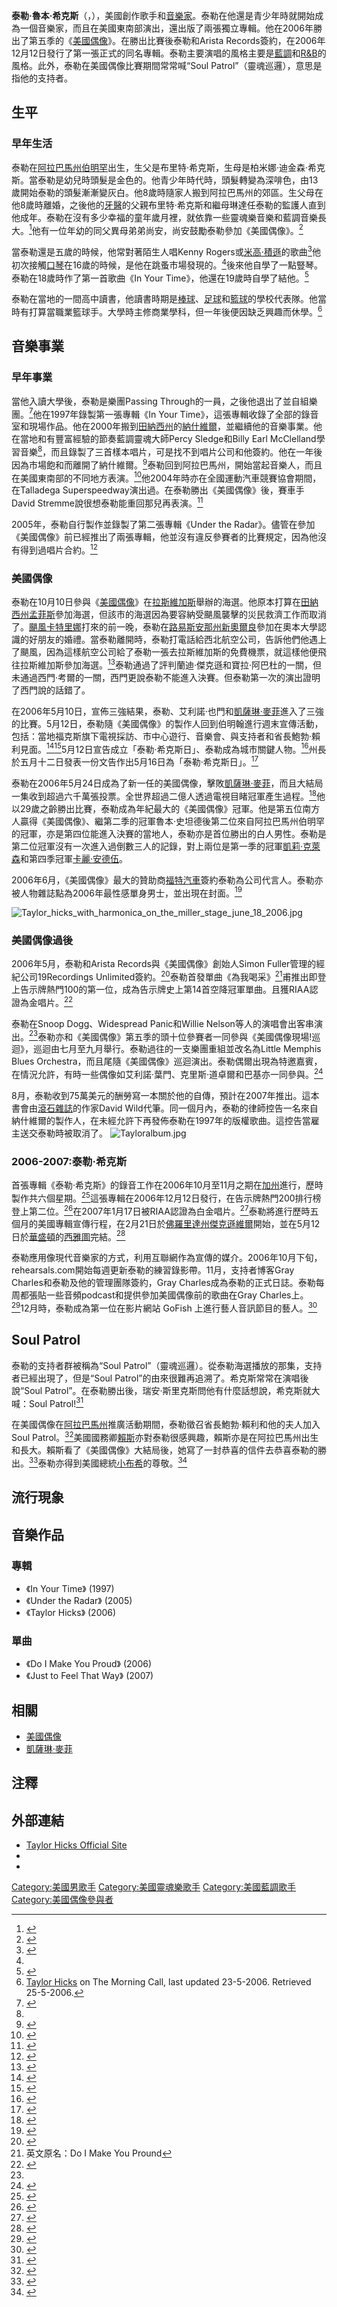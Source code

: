 {{Infobox musical artist
|Name            = Taylor Hicks<br>泰勒·希克斯
|Img             = TaylorHicks.jpg
|Img_capt        = <small>泰勒於2006年12月19日在[[加州|加州]][[雷根號航空母艦|雷根號航空母艦]]軍隊上的表演</small>
|Img_size        = 
|Background      = solo_singer
|Birth_name      = Taylor Reuben Hicks<br>泰勒·魯本·希克斯
|Alias           = 
|Born            = {{birth date and age|1976|10|7}}
|Died            = 
|Origin          = {{flagicon|USA}} [[美國|美國]][[阿拉巴馬州|阿拉巴馬州]][[伯明翰_(阿拉巴马州)|伯明罕]]
|Instrument      = {{hlist|[[聲樂|聲樂]]|[[吉他|吉他]]|[[口琴|口琴]]}}
|Genre           = {{hlist|藍眼靈魂|[[藍調搖滾|藍調搖滾]]|[[鄉村音樂|鄉村]]}}
|Occupation      = {{hlist|[[創作歌手|創作歌手]]|[[音樂家|音樂家]]|[[唱片製作人|唱片製作人]]}}
|Years_active    = 1997年–現在
|Label           = Arista Records <small>(2006-現在)</small><br />Independent <small>(1997-2005)</small>
|Associated_acts = Little Memphis Blues Orchestra
|URL             = '''[http://www.taylorhicks.com www.taylorhicks.com]'''
|出生地點={{USA}}[[阿拉巴馬州|阿拉巴馬州]][[Birmingham,_Alabama|伯明罕]]|國籍={{USA}}}}
'''泰勒·魯本·希克斯'''（{{lang-en|'''Taylor Reuben Hicks '''}}，{{bd|1976年|10月7日|catIdx=C}}），美國創作歌手和[[音樂家|音樂家]]。泰勒在他還是青少年時就開始成為一個音樂家，而且在美國東南部演出，還出版了兩張獨立專輯。他在2006年勝出了第五季的《[[美國偶像|美國偶像]]》。在勝出比賽後泰勒和Arista Records簽約，在2006年12月12日發行了第一張正式的同名專輯。泰勒主要演唱的風格主要是[[藍調|藍調]]和[[R&B|R&B]]的風格。此外，泰勒在美國偶像比賽期間常常喊“Soul Patrol”（靈魂巡邏），意思是指他的支持者。

== 生平 ==
=== 早年生活 ===
泰勒在[[阿拉巴馬州|阿拉巴馬州]][[伯明罕_(阿拉巴馬州)|伯明罕]]出生，生父是布里特·希克斯，生母是柏米娜·迪金森·希克斯。當泰勒是幼兒時頭髮是金色的。他青少年時代時，頭髮轉變為深啡色，由13歲開始泰勒的頭髮漸漸變灰白。他8歲時隨家人搬到阿拉巴馬州的郊區。生父母在他8歲時離婚，之後他的[[牙醫|牙醫]]的父親布里特·希克斯和繼母琳達任泰勒的監護人直到他成年。泰勒在沒有多少幸福的童年歲月裡，就依靠一些靈魂樂音樂和藍調音樂長大。<ref name=GrayCharles>{{cite web | title= Taylor Hicks Bio | publisher= Gray Charles: The Official Taylor Hicks Weblog | url= http://www.graycharles.com/index.php/taylor-hicks-bio/ | accessdate= 2006-11-23 | archive-date= 2006-11-28 | archive-url= https://web.archive.org/web/20061128051535/http://www.graycharles.com/index.php/taylor-hicks-bio/ | dead-url= no }}</ref>他有一位年幼的同父異母弟弟尚安，尚安鼓勵泰勒參加《美國偶像》。<ref>{{cite video  | people = Gowers, Bruce et al. (directors)  | title = American Idol  | medium = TV-Series  | publisher = Fremantle Media  | location = United States
  | date = 2006-05-23 }}</ref> 

當泰勒還是五歲的時候，他常對著陌生人唱Kenny Rogers或[[米高·積遜|米高·積遜]]的歌曲<ref>{{cite news | last = Hunter | first = Desiree | title = 'Idol' Standout Hicks Likes Music With Soul | publisher = AP | date = 2006-05-10 | url = http://www.townhall.com/news/ap/online/entertainment/tv/D8HGIT700.html&e=15059 | accessdate = 2006-05-25 }}{{dead link|date=2018年1月 |bot=InternetArchiveBot |fix-attempted=yes }}</ref>他初次接觸[[口琴|口琴]]在16歲的時候，是他在跳蚤市場發現的。<ref name=GrayCharles/>後來他自學了一點豎琴。泰勒在18歲時作了第一首歌曲《In Your Time》，他還在19歲時自學了結他。<ref>
{{cite news  | last = Brantley  | first = Mike  | title = Alabama Idol  | publisher = Mobile, Alabama Press Register  | date = 2006-02-21  | url = http://www.al.com/search/index.ssf?/base/entertainment/114051737735020.xml?mobileregister?etv&coll=3  | accessdate = 2006-05-26  | deadurl = yes  | archiveurl = https://web.archive.org/web/20070930023638/http://www.al.com/search/index.ssf?%2Fbase%2Fentertainment%2F114051737735020.xml%3Fmobileregister%3Fetv&coll=3  | archivedate = 2007-09-30  }}</ref>

泰勒在當地的一間高中讀書，他讀書時期是[[棒球|棒球]]、[[足球|足球]]和[[籃球|籃球]]的學校代表隊。他當時有打算當職業籃球手。大學時主修商業學科，但一年後便因缺乏興趣而休學。<ref>[http://www.mcall.com/entertainment/all-idolhicksboxmay23,0,7635903.story Taylor Hicks]{{dead link|date=2018年3月 |bot=InternetArchiveBot |fix-attempted=yes }} on The Morning Call, last updated 23-5-2006. Retrieved 25-5-2006.</ref>

== 音樂事業 ==
=== 早年事業 ===
當他入讀大學後，泰勒是樂團Passing Through的一員，之後他退出了並自組樂團。<ref name="NYT">{{cite news  | last = Newsome  | first = Melba  | title = Overnight Star? Well, It’s Been a Long Night  | publisher = The New York Times  | date = 2006-12-10  | url = http://www.nytimes.com/2006/12/10/arts/music/10news.1.html?_r=2&ref=arts&pagewanted=all  | accessdate = 2006-12-11  | archive-date = 2009-04-25  | archive-url = https://web.archive.org/web/20090425070424/http://www.nytimes.com/2006/12/10/arts/music/10news.1.html?_r=2&ref=arts&pagewanted=all  | dead-url = no  }}</ref>他在1997年錄製第一張專輯《In Your Time》，這張專輯收錄了全部的錄音室和現場作品。他在2000年搬到[[田納西州|田納西州]]的[[納什維爾_(田納西州)|納什維爾]]，並繼續他的音樂事業。他在當地和有豐富經驗的節奏藍調靈魂大師Percy Sledge和Billy Earl McClelland學習音樂<ref name=GrayCharles/>，而且錄製了三首樣本唱片，可是找不到唱片公司和他簽約。他在一年後因為市場飽和而離開了納什維爾。<ref>{{cite news  | last = Colurso  | first = Mary  | title = Taylor-Made Trivia  | publisher = The Birmingham News  | date = 2006-03-28  | url = http://community.livejournal.com/taylor_hicks/35765.html  | accessdate = 2006-12-06  | archive-date = 2012-06-29  | archive-url = https://archive.is/20120629122642/http://community.livejournal.com/taylor_hicks/35765.html  | dead-url = no  }}</ref>泰勒回到阿拉巴馬州，開始當起音樂人，而且在美國東南部的不同地方表演。<ref> {{cite news  | last = Simmons  | first = Darryn  | title = Fans of Taylor Hicks hope Birmingham native grabs 'Idol' title  | publisher = Montgomery Advertiser  | date = 2006-03-07  | url = http://www.montgomeryadvertiser.com/apps/pbcs.dll/article?AID=/20060307/ENT/603070310/1005  | accessdate = 2006-07-30  | deadurl = yes  | archiveurl = https://web.archive.org/web/20060522134744/http://www.montgomeryadvertiser.com/apps/pbcs.dll/article?AID=%2F20060307%2FENT%2F603070310%2F1005  | archivedate = 2006-05-22  }}</ref>他2004年時亦在全國運動汽車競賽協會期間，在Talladega Superspeedway演出過。在泰勒勝出《美國偶像》後，賽車手David Stremme說很想泰勒能重回那兒再表演。<ref> {{cite news  | last = Wackerlin  | first = Jeff  | title = Idol Winner Has NASCAR Ties  | publisher = Racing One  | date = 2006-05-24  | url = http://www.racingone.com/article.asp?artnum=28352  | accessdate = 2007-01-14  }}{{Dead link|date=2018年6月 |bot=InternetArchiveBot |fix-attempted=no }}</ref>

2005年，泰勒自行製作並錄製了第二張專輯《Under the Radar》。儘管在參加《美國偶像》前已經推出了兩張專輯，他並沒有違反參賽者的比賽規定，因為他沒有得到過唱片合約。<ref>{{cite web |url=http://www.taylorhicks.com |title=Official Taylor Hicks Website |accessdate=2007-01-13 |archive-date=2007-01-12 |archive-url=https://web.archive.org/web/20070112023144/http://www.taylorhicks.com/ |dead-url=no }}</ref>

=== 美國偶像 ===
泰勒在10月10日參與《[[美國偶像|美國偶像]]》在[[拉斯維加斯|拉斯維加斯]]舉辦的海選。他原本打算在[[田納西州|田納西州]][[孟菲斯_(田納西州)|孟菲斯]]參加海選，但該市的海選因為要容納受颶風襲擊的災民救濟工作而取消了。[[2005年飓风卡特里娜|颶風卡特里娜]]打來的前一晚，泰勒在[[路易斯安那州|路易斯安那州]][[新奧爾良|新奧爾良]]參加在奧本大學認識的好朋友的婚禮。當泰勒離開時，泰勒打電話給西北航空公司，告訴他們他遇上了颶風，因為這樣航空公司給了泰勒一張去拉斯維加斯的免費機票，就這樣他便飛往拉斯維加斯參加海選。<ref>{{cite news  | last = Oldenburg  | first = Ann  | title = Katharine, Taylor speak up  | publisher = USA Today  | date = 2006-05-19  | url = http://www.usatoday.com/life/television/news/2006-05-19-kat-taylor-interview_x.htm  | accessdate = 2006-05-24  | archive-date = 2006-06-15  | archive-url = https://web.archive.org/web/20060615095724/http://www.usatoday.com/life/television/news/2006-05-19-kat-taylor-interview_x.htm  | dead-url = no  }}</ref>泰勒通過了評判蘭迪·傑克遜和寶拉·阿巴杜的一關，但未通過西門·考爾的一關，西門更說泰勒不能進入決賽。但泰勒第一次的演出證明了西門說的話錯了。

在2006年5月10日，宣佈三強結果，泰勒、艾利諾·也門和[[凱薩琳·麥菲|凱薩琳·麥菲]]進入了三強的比賽。5月12日，泰勒隨《美國偶像》的製作人回到伯明翰進行週末宣傳活動，包括：當地福克斯旗下電視採訪、市中心遊行、音樂會、與支持者和省長鮑勃·賴利見面。<ref> {{cite news  | last = Brantley  | first = Mike  | title = Taylor Hicks' 'Soul Patrol' goes global  | publisher = Mobile, Alabama Press Register  | date = 2006-05-23  | url = http://www.al.com/entertainment/mobileregister/index.ssf?/base/entertainment/1148376053273630.xml&coll=3  | accessdate = 2006-05-25  | deadurl = yes  | archiveurl = https://web.archive.org/web/20070927200533/http://www.al.com/entertainment/mobileregister/index.ssf?%2Fbase%2Fentertainment%2F1148376053273630.xml&coll=3  | archivedate = 2007-09-27  }}</ref><ref>{{cite press release  | title = American Idol and Taylor Hicks come to Hoover!  | publisher = City of Hoover, Alabama  | date = 2006-05-15  | url = http://www.ci.hoover.al.us/CitySub.asp?PageID=32&action=view&nid=215  | accessdate = 2007-01-13  | deadurl = yes  | archiveurl = https://web.archive.org/web/20070221045025/http://www.ci.hoover.al.us/CitySub.asp?PageID=32  | archivedate = 2007-02-21  }}</ref>5月12日宣告成立「泰勒·希克斯日」、泰勒成為城市關鍵人物。<ref> {{cite press release  | title = Proclamation of Taylor Hicks Day  | publisher = City of Birmingham, Alabama  | date = 2006-05-12  | url = http://ci.bham.al.us/pressrele/may06/TaylorHicks.pdf  | accessdate = 2007-01-13  | deadurl = yes  | archiveurl = https://web.archive.org/web/20060618081434/http://ci.bham.al.us/pressrele/may06/TaylorHicks.pdf  | archivedate = 2006-06-18  }}</ref>州長於五月十二日發表一份文告作出5月16日為「泰勒·希克斯日」。<ref>{{cite press release  | title = Proclamation of Taylor Hicks Day  | publisher = State of Alabama  | date = 2006-05-12  | url = http://www.governorpress.alabama.gov/pr/proc-2006-05-12-hicks.asp  | accessdate = 2007-01-13  | deadurl = yes  | archiveurl = https://web.archive.org/web/20061112224236/http://www.governorpress.alabama.gov/pr/proc-2006-05-12-hicks.asp  | archivedate = 2006-11-12  }}</ref>

泰勒在2006年5月24日成為了新一任的美國偶像，擊敗[[凱薩琳·麥菲|凱薩琳·麥菲]]，而且大結局一集收到超過六千萬張投票。全世界超過二億人透過電視目睹冠軍產生過程。<ref>{{cite video  | people = Hart, Mary (reporter)  | medium = TV series  | title = Entertainment Tonight  | date = 2006-05-25 }}</ref>他以29歲之齡勝出比賽，泰勒成為年紀最大的《美國偶像》冠軍。他是第五位南方人贏得《美國偶像》、繼第二季的冠軍魯本·史坦德後第二位來自阿拉巴馬州伯明罕的冠軍，亦是第四位能進入決賽的當地人，泰勒亦是首位勝出的白人男性。泰勒是第二位冠軍沒有一次進入過倒數三人的記錄，對上兩位是第一季的冠軍[[凱莉·克萊森|凱莉·克萊森]]和第四季冠軍[[卡麗·安德伍|卡麗·安德伍]]。

2006年6月，《美國偶像》最大的贊助商[[福特汽車|福特汽車]]簽約泰勒為公司代言人。泰勒亦被人物雜誌點為2006年最性感單身男士，並出現在封面。<ref>{{cite news  | title = 'American Idol' Winner Taylor Hicks Is The Most Eligible Bachelor  | publisher = World Entertainment News Network  | date = 2006-06-15  | url = http://www.starpulse.com/news/index.php/2006/06/15/american_idol_winner_taylor_hicks_is_the/  | accessdate = 2006-07-22  | archive-date = 2007-02-21  | archive-url = https://web.archive.org/web/20070221191741/http://www.starpulse.com/news/index.php/2006/06/15/american_idol_winner_taylor_hicks_is_the/  | dead-url = no  }}</ref>
 [[File:Taylor_hicks_with_harmonica_on_the_miller_stage_june_18_2006.jpg|thumb]]

===美國偶像過後===
2006年5月，泰勒和Arista Records與《美國偶像》創始人Simon Fuller管理的經紀公司19Recordings Unlimited簽約。<ref  name="Arista">{{cite press release  | title = 2006 American Idol Taylor Hicks Signs With 19 Recordings Limited/Arista Records  | publisher = Arista Records  | date = 2006-05-31  | url = http://www.prnewswire.com/cgi-bin/stories.pl?ACCT=104&STORY=/www/story/05-31-2006/0004371724&EDATE=  | accessdate = 2007-01-13  | archive-url = https://web.archive.org/web/20070929134659/http://www.prnewswire.com/cgi-bin/stories.pl?ACCT=104&STORY=%2Fwww%2Fstory%2F05-31-2006%2F0004371724&EDATE=  | archive-date = 2007-09-29  | dead-url = yes  }}</ref>泰勒首發單曲《為我喝采》<ref>英文原名：Do I Make You Pround</ref>甫推出即登上告示牌熱門100的第一位，成為告示牌史上第14首空降冠軍單曲。且獲RIAA認證為金唱片。<ref>{{cite web  | title = Deep in the bowels of J Records  | publisher = Gray Charles: The Official Taylor Hicks Weblog  | date = 2006-09-29  | url = http://www.graycharles.com/index.php/2006/09/29/goldplaque/  | accessdate = 2006-12-21  | archive-date = 2006-10-30  | archive-url = https://web.archive.org/web/20061030004109/http://www.graycharles.com/index.php/2006/09/29/goldplaque/  | dead-url = no  }}</ref>

泰勒在Snoop Dogg、Widespread Panic和Willie Nelson等人的演唱會出客串演出。<ref name="NYT"/>泰勒亦和《美國偶像》第五季的頭十位參賽者一同參與《美國偶像現場!巡迴》，巡迴由七月至九月舉行。泰勒過往的一支樂團重組並改名為Little Memphis Blues Orchestra，而且尾隨《美國偶像》巡迴演出。泰勒偶爾出現為特邀嘉賓，在情況允許，有時一些偶像如艾利諾·葉門、克里斯·道卓爾和巴基亦一同參與。<ref> {{cite news  | last = Colurso  | first = Mary  | title = Taylor Comes Home  | publisher = The Birmingham News  | date = 2006-08-06  | url = http://www.al.com/entertainment/birminghamnews/index.ssf?/base/entertainment/1154856322240230.xml&coll=2&thispage=1  | accessdate = 2006-12-22  | deadurl = yes  | archiveurl = https://web.archive.org/web/20070930013205/http://www.al.com/entertainment/birminghamnews/index.ssf?%2Fbase%2Fentertainment%2F1154856322240230.xml&coll=2&thispage=1  | archivedate = 2007-09-30  }}</ref>

8月，泰勒收到75萬美元的酬勞寫一本關於他的自傳，預計在2007年推出。這本書會由[[滾石雜誌|滾石雜誌]]的作家David Wild代筆。同一個月內，泰勒的律師控告一名來自納什維爾的製作人，在未經允許下再發佈泰勒在1997年的版權歌曲。這控告當雇主送交泰勒時被取消了。
[[File:Tayloralbum.jpg|right]]

===2006-2007:泰勒·希克斯===
首張專輯《泰勒·希克斯》的錄音工作在2006年10月至11月之期在[[加州|加州]]進行，歷時製作共六個星期。<ref>{{cite podcast | url = http://www.paulandyoungron.com/cc-common/podcast.html | title = Interview on the Paul and Young Ron Show | host = Paul and Young Ron | date = 2006-11-21 | accessyear = 2006 | accessdate = 2006-11-22 | archive-date = 2012-09-10 | archive-url = https://archive.is/20120910170811/http://www.paulandyoungron.com/cc-common/podcast.html | dead-url = no }}</ref>這張專輯在2006年12月12日發行，在告示牌熱門200排行榜登上第二位。<ref>{{cite news  | last = Cohen  | first = Jonathan  | title = Taylor Hicks Unveils 2007 Tour Plans  | publisher = Billboard  | date = 2006-12-27  | url = http://www.billboard.com/bbcom/news/article_display.jsp?vnu_content_id=1003525483  | accessdate = 2006-12-28  | archive-date = 2007-09-29  | archive-url = https://web.archive.org/web/20070929162638/http://www.billboard.com/bbcom/news/article_display.jsp?vnu_content_id=1003525483  | dead-url = no  }}</ref>在2007年1月17日被RIAA認證為白金唱片。<ref>{{cite press release
  | title = American Idol Champ Taylor Hicks' Self Titled Debut Album is Certified Platinum by the RIAA
  | publisher = Arista Records
  | date = 2007-01-17
  | url = http://biz.yahoo.com/prnews/070117/nyw118.html?.v=86
  | accessdate = 2007-01-18 }}</ref>泰勒將進行歷時五個月的美國專輯宣傳行程，在2月21日於[[佛羅里達州|佛羅里達州]][[傑克遜維爾|傑克遜維爾]]開始，並在5月12日於[[華盛頓|華盛頓]]的[[西雅圖|西雅圖]]完結。<ref>{{cite news  | last = Kilgore  | first = Kim  | title = Taylor Hicks Rolls out Album, Tour Dates  | publisher = Live Daily  | date = 2006-12-12  | url = http://www.livedaily.com/news/11174.html?t=104  | accessdate = 2006-12-22  | archive-date = 2007-01-04  | archive-url = https://web.archive.org/web/20070104121921/http://www.livedaily.com/news/11174.html?t=104  | dead-url = no  }}</ref>

泰勒應用像現代音樂家的方式，利用互聯網作為宣傳的媒介。2006年10月下旬，rehearsals.com開始每週更新泰勒的練習錄影帶。11月，支持者博客Gray Charles和泰勒及他的管理團隊簽約，Gray Charles成為泰勒的正式日誌。泰勒每周都張貼一些音頻podcast和提供參加美國偶像前的歌曲在Gray Charles上。<ref>{{cite web | title= About Gray Charles | publisher= Gray Charles: The Official Taylor Hicks Weblog | url= http://www.graycharles.com/index.php/about/ | accessdate= 2006-11-23 | archive-date= 2006-11-25 | archive-url= https://web.archive.org/web/20061125005836/http://www.graycharles.com/index.php/about/ | dead-url= no }}</ref>12月時，泰勒成為第一位在影片網站 GoFish 上進行藝人音訊節目的藝人。<ref>{{cite press release  | title = Taylor Hicks Headlines GoFish Artist Voices  | publisher = Go Fish  | date = 2006-12-14  | url = http://biz.yahoo.com/bw/061214/20061214005637.html?.v=1  | accessdate = 2006-12-22  }}</ref>

==Soul Patrol==
泰勒的支持者群被稱為“Soul Patrol”（靈魂巡邏）。從泰勒海選播放的那集，支持者已經出現了，但是“Soul Patrol”的由來很難再追溯了。希克斯常常在演唱後說“Soul Patrol”。在泰勒勝出後，瑞安·斯里克斯問他有什麼話想說，希克斯就大喊：Soul Patrol!<ref>{{cite video  | people = Gowers, Bruce et al. (directors)  | title = American Idol  | medium = TV-Series  | publisher = Fremantle Media  | location = United States  | date = 2006-05-24 }}</ref>

在美國偶像在[[阿拉巴馬州|阿拉巴馬州]]推廣活動期間，泰勒徵召省長鮑勃·賴利和他的夫人加入Soul Patrol。<ref>{{cite news  | last = Brantley  | first = Mike  | title = 'American Idol' star Taylor Hicks dazzles fans on visit home, adds Gov. Riley to Soul Patrol  | publisher = Mobile, Alabama Press Register  | date = 2006-05-13  | url = http://www.al.com/search/index.ssf?/base/news/11475117456940.xml?mobileregister?etv_idol&coll=3  | accessdate = 2006-05-25  | deadurl = yes  | archiveurl = https://web.archive.org/web/20070930013002/http://www.al.com/search/index.ssf?%2Fbase%2Fnews%2F11475117456940.xml%3Fmobileregister%3Fetv_idol&coll=3  | archivedate = 2007-09-30  }}</ref>美國國務卿[[康朵麗莎·萊斯|賴斯]]亦對泰勒很感興趣，賴斯亦是在阿拉巴馬州出生和長大。賴斯看了《美國偶像》大結局後，她寫了一封恭喜的信件去恭喜泰勒的勝出。<ref>{{cite news  | last = Shannon  | first = Elaine  | title = Taylor Hicks' Biggest Fan?  | publisher = [[Time_Magazine|Time Magazine]]  | date = 2006-05-25  | url = http://www.time.com/time/nation/article/0,8599,1198331,00.html  | accessdate = 2006-05-25  | archive-date = 2006-06-16  | archive-url = https://web.archive.org/web/20060616205416/http://www.time.com/time/nation/article/0,8599,1198331,00.html  | dead-url = no  }}</ref>泰勒亦得到美國總統[[小布希|小布希]]的尊敬。<ref> {{cite news   | last = Pickler  | first = Nedra  | title = 'American Idols' to visit White House, Bush  | publisher = Associated Press  | date = 2006-07-21  | url = http://news.yahoo.com/s/ap/20060721/ap_en_tv/bush_american_idol  | accessdate = 2006-07-22 }}</ref>

==流行現象==

==音樂作品==
===專輯===
* 《In Your Time》 (1997)
* 《Under the Radar》 (2005)
* 《Taylor Hicks》 (2006)

===單曲===
* 《Do I Make You Proud》 (2006)
* 《Just to Feel That Way》 (2007)

==相關==
*[[美國偶像|美國偶像]]
*[[凱薩琳·麥菲|凱薩琳·麥菲]]

== 注釋 ==
{{reflist|2}}

== 外部連結 ==
* [http://www.taylorhicks.com Taylor Hicks Official Site] {{Wayback|url=http://www.taylorhicks.com/ |date=20200910202326 }} 
*{{imdb name|id=2212558|name=Taylor Hicks}}
*{{myspace|taylorhicks|Taylor Hicks}}

{{Authority control}}
{{DEFAULTSORT:Hicks, Taylor}}
[[Category:美國男歌手|Category:美國男歌手]]
[[Category:美國靈魂樂歌手|Category:美國靈魂樂歌手]]
[[Category:美國藍調歌手|Category:美國藍調歌手]]
[[Category:美國偶像參與者|Category:美國偶像參與者]]
{{美國偶像勝出者}}
{{美國偶像}}